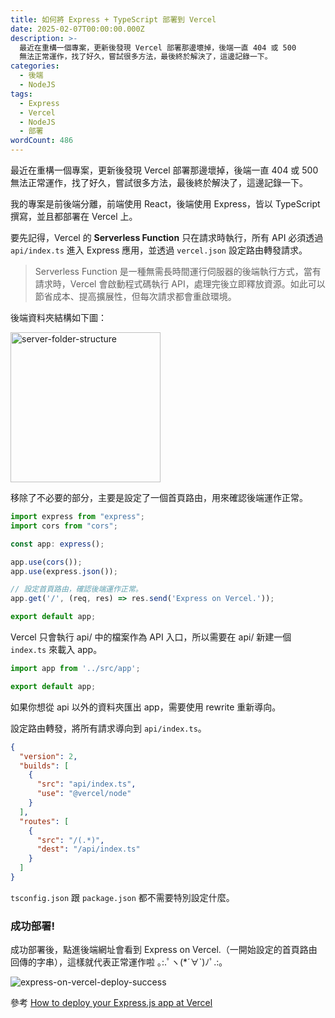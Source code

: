 ```yaml
---
title: 如何將 Express + TypeScript 部署到 Vercel
date: 2025-02-07T00:00:00.000Z
description: >-
  最近在重構一個專案，更新後發現 Vercel 部署那邊壞掉，後端一直 404 或 500
  無法正常運作，找了好久，嘗試很多方法，最後終於解決了，這邊記錄一下。
categories:
  - 後端
  - NodeJS
tags:
  - Express
  - Vercel
  - NodeJS
  - 部署
wordCount: 486
---
```


最近在重構一個專案，更新後發現 Vercel 部署那邊壞掉，後端一直 404 或 500 無法正常運作，找了好久，嘗試很多方法，最後終於解決了，這邊記錄一下。

我的專案是前後端分離，前端使用 React，後端使用 Express，皆以 TypeScript 撰寫，並且都部署在 Vercel 上。

要先記得，Vercel 的 **Serverless Function** 只在請求時執行，所有 API 必須透過 `api/index.ts` 進入 Express 應用，並透過 `vercel.json` 設定路由轉發請求。

> Serverless Function 是一種無需長時間運行伺服器的後端執行方式，當有請求時，Vercel 會啟動程式碼執行 API，處理完後立即釋放資源。如此可以節省成本、提高擴展性，但每次請求都會重啟環境。

後端資料夾結構如下圖：

<img
  src='/posts/deploy-express-typescript-to-vercel/server-folder-structure.webp'
  alt='server-folder-structure'
  width='240px'
/>

移除了不必要的部分，主要是設定了一個首頁路由，用來確認後端運作正常。

```typescript title="app.ts"
import express from "express";
import cors from "cors";

const app: express();

app.use(cors());
app.use(express.json());

// 設定首頁路由，確認後端運作正常。
app.get('/', (req, res) => res.send('Express on Vercel.'));

export default app;
```

Vercel 只會執行 api/ 中的檔案作為 API 入口，所以需要在 api/ 新建一個 `index.ts` 來載入 app。

```typescript title="api/index.ts"
import app from '../src/app';

export default app;
```

如果你想從 api 以外的資料夾匯出 app，需要使用 rewrite 重新導向。

設定路由轉發，將所有請求導向到 `api/index.ts`。

```json title="vercel.json"
{
  "version": 2,
  "builds": [
    {
      "src": "api/index.ts",
      "use": "@vercel/node"
    }
  ],
  "routes": [
    {
      "src": "/(.*)",
      "dest": "/api/index.ts"
    }
  ]
}
```

`tsconfig.json` 跟 `package.json` 都不需要特別設定什麼。

### 成功部署!

成功部署後，點進後端網址會看到 Express on Vercel.（一開始設定的首頁路由回傳的字串），這樣就代表正常運作啦 ｡:.ﾟヽ(\*´∀`)ﾉﾟ.:｡

<img
  src='/posts/deploy-express-typescript-to-vercel/express-on-vercel-deploy-success.webp'
  alt='express-on-vercel-deploy-success'
/>

參考 [How to deploy your Express.js app at Vercel](https://ziadab.medium.com/how-to-deploy-your-express-js-app-at-vercel-0e0c104d8386)
